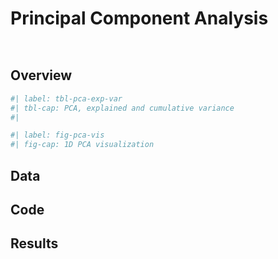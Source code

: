 # Principal Component Analysis {#sec-PCA}

```python

```

```python

```

## Overview

```python
#| label: tbl-pca-exp-var
#| tbl-cap: PCA, explained and cumulative variance
#| 
```



```python
#| label: fig-pca-vis
#| fig-cap: 1D PCA visualization

```


## Data

## Code

## Results

